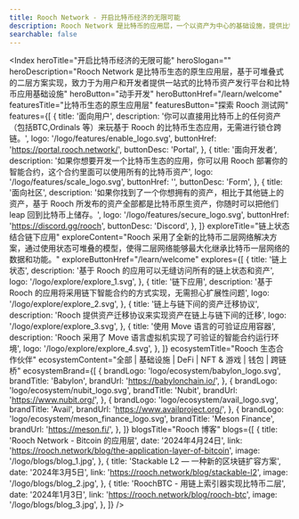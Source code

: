 ```yaml
---
title: Rooch Network - 开启比特币经济的无限可能
description: Rooch Network 是比特币的应用层，一个以资产为中心的基础设施，提供比特币所有资产的索引、交易，并支持各种应用场景
searchable: false
---
```



<Index
  heroTitle="开启比特币经济的无限可能"
  heroSlogan=""
  heroDescription="Rooch Network 是比特币生态的原生应用层，基于可堆叠式的二层方案实现，致力于为用户和开发者提供一站式的比特币资产发行平台和比特币应用基础设施"
  heroButton="动手开发"
  heroButtonHref="/learn/welcome"
  featuresTitle="比特币生态的原生应用层"
  featuresButton="探索 Rooch 测试网"
  features={[
    {
      title: '面向用户',
      description:
        '你可以直接用比特币上的任何资产（包括BTC,Ordinals 等）来玩基于 Rooch 的比特币生态应用，无需进行锁仓跨链。',
      logo: '/logo/features/enable_logo.svg',
      buttonHref: 'https://portal.rooch.network/',
      buttonDesc: 'Portal',
    },
    {
      title: '面向开发者',
      description:
        '如果你想要开发一个比特币生态的应用，你可以用 Rooch 部署你的智能合约，这个合约里面可以使用所有的比特币资产',
      logo: '/logo/features/scale_logo.svg',
      buttonHref: '',
      buttonDesc: 'Form',
    },
    {
      title: '面向社区',
      description:
        '如果你找到了一个你想拥有的资产，相比于其他链上的资产，基于 Rooch 所发布的资产全部都是比特币原生资产，你随时可以把他们 leap 回到比特币上储存。',
      logo: '/logo/features/secure_logo.svg',
      buttonHref: 'https://discord.gg/rooch',
      buttonDesc: 'Discord',
    },
  ]}
  exploreTitle="链上状态结合链下应用"
  exploreContent="Rooch 采用了全新的比特币二层网络解决方案，通过使用状态可堆叠的模型，使得二层网络能够最大化继承比特币一层网络的数据和功能。"
  exploreButtonHref="/learn/welcome"
  explores={[
    {
      title: '链上状态',
      description: '基于 Rooch 的应用可以无缝访问所有的链上状态和资产',
      logo: '/logo/explore/explore_1.svg',
    },
    {
      title: '链下应用',
      description: '基于 Rooch 的应用将采用链下智能合约的方式实现，无需担心扩展性问题',
      logo: '/logo/explore/explore_2.svg',
    },
    {
      title: '链上与链下间的资产迁移协议',
      description: 'Rooch 提供资产迁移协议来实现资产在链上与链下间的迁移',
      logo: '/logo/explore/explore_3.svg',
    },
    {
      title: '使用 Move 语言的可验证应用容器',
      description: 'Rooch 采用了 Move 语言虚拟机实现了可验证的智能合约运行环境',
      logo: '/logo/explore/explore_4.svg',
    },
  ]}
  ecosystemTitle="Rooch 生态合作伙伴"
  ecosystemContent="全部 | 基础设施 | DeFi | NFT & 游戏 | 钱包 | 跨链桥"
  ecosystemBrand={[
    {
      brandLogo: 'logo/ecosystem/babylon_logo.svg',
      brandTitle: 'Babylon',
      brandUrl: 'https://babylonchain.io/',
    },
    {
      brandLogo: 'logo/ecosystem/nubit_logo.svg',
      brandTitle: 'Nubit',
      brandUrl: 'https://www.nubit.org/',
    },
    {
      brandLogo: 'logo/ecosystem/avail_logo.svg',
      brandTitle: 'Avail',
      brandUrl: 'https://www.availproject.org/',
    },
    {
      brandLogo: 'logo/ecosystem/meson_finance_logo.svg',
      brandTitle: 'Meson Finance',
      brandUrl: 'https://meson.fi/',
    },
  ]}
  blogsTitle="Rooch 博客"
  blogs={[
    {
      title: 'Rooch Network - Bitcoin 的应用层',
      date: '2024年4月24日',
      link: 'https://rooch.network/blog/the-application-layer-of-bitcoin',
      image: '/logo/blogs/blog_1.jpg',
    },
    {
      title: 'Stackable L2 — 一种新的区块链扩容方案',
      date: '2024年3月5日',
      link: 'https://rooch.network/blog/stackable-l2',
      image: '/logo/blogs/blog_2.jpg',
    },
    {
      title: 'RoochBTC - 用链上索引器实现比特币二层',
      date: '2024年1月3日',
      link: 'https://rooch.network/blog/rooch-btc',
      image: '/logo/blogs/blog_3.jpg',
    },
  ]}
/>
